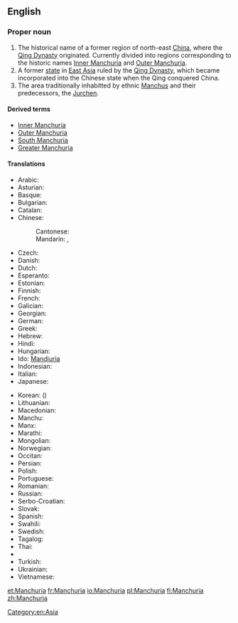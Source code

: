 ==English==
{{wikipedia}}

===Proper noun===
{{en-proper noun}}

# The historical name of a former region of north-east [[China]], where the [[Qing Dynasty]] originated. Currently divided into regions corresponding to the historic names [[Inner Manchuria]] and [[Outer Manchuria]].
# A former [[state]] in [[East Asia]] ruled by the [[Qing Dynasty]], which became incorporated into the Chinese state when the Qing conquered China.
# The area traditionally inhabitted by ethnic [[Manchu]]s and their predecessors, the [[Jurchen]].

====Derived terms====
* [[Inner Manchuria]]
* [[Outer Manchuria]]
* [[South Manchuria]]
* [[Greater Manchuria]]

====Translations====
{{trans-top|Manchuria}}
* Arabic: {{t|ar|منشوريا|f|tr=manshuuriya}}
* Asturian: {{t|ast|Manchuria|f}}
* Basque: {{t|eu|Mantxuria}}
* Bulgarian: {{t|bg|Манджурия|f|tr=Mandžurija}}
* Catalan: {{t|ca|Manxúria|f}}
* Chinese:
*: Cantonese: {{t|yue|滿洲|tr=Mun5zau1|sc=Hani}}
*: Mandarin: {{t|cmn|滿洲|sc=Hani}}, {{t+|cmn|满洲|tr=Mǎnzhōu|sc=Hani}}
* Czech: {{t|cs|Mandžusko|n}}
* Danish: {{t|da|Manchuriet}}
* Dutch: {{t|nl|Mantsjoerije}}
* Esperanto: {{t|eo|Manĉurio}}
* Estonian: {{t|et|Mandžuuria}}
* Finnish: {{t+|fi|Mantšuria}}
* French: {{t+|fr|Mandchourie}}
* Galician: {{t|gl|Manchuria|f}}
* Georgian: {{t|ka|მანჯურია|tr=mandžuria|sc=Geor}}
* German: {{t|de|Mandschurei|n}}
* Greek: {{t|el|Μαντζουρία|f|tr=Mandžuría}}
* Hebrew: {{t|he|מנצ׳וריה|f|tr=mančuriyah}}
* Hindi: {{t|hi|मंचूरिया|tr=man̄cūriyā}}
* Hungarian: {{t|hu|Mandzsúria}}
* Ido: [[Mandjuria]]
* Indonesian: {{t|id|Manchuria}}
* Italian: {{t|it|Manciuria|f}}
* Japanese: {{t|ja|満州|tr=まんしゅう, Manshū}}
{{trans-mid}}
* Korean: {{t+|ko|만주|tr=Manju|sc=Hang}} ({{t+|ko|滿洲|sc=Hani}})
* Lithuanian: {{t|lt|Mandžiūrija}}
* Macedonian: {{t|mk|Манџурија|f|tr=Mandžúrija}}
* Manchu: {{t|mnc|ᠮᠠᠨᠵᡠ|tr=manju|sc=Mong}}
* Manx: {{t|gv|Mançhoor|f|alt=Yn Vançhoor}}
* Marathi: {{t|mr|मांचुरिया|sc=Deva}}
* Mongolian: {{t|mn|Манж|tr=Manž|sc=Cyrl}}
* Norwegian: {{t|no|Mandsjuria}}
* Occitan: {{t|oc|Manchoria|f}}
* Persian: {{t+|fa|منچوری|tr=mančûri}}
* Polish: {{t+|pl|Mandżuria|f}}
* Portuguese: {{t+|pt|Manchúria|f}}
* Romanian: {{t|ro|Manciuria|f}}
* Russian: {{t|ru|Маньчжурия|f|tr=Man’čžúrija}}
* Serbo-Croatian: {{t|sh|Mandžurija|f}}
* Slovak: {{t|sk|Mandžusko|n}}
* Spanish: {{t|es|Manchuria|f}}
* Swahili: {{t|sw|Manchuria}}
* Swedish: {{t+|sv|Manchuriet}}
* Tagalog: {{t|tl|Manchuria}}
* Thai: {{t|th|แมนจูเรีย|tr=maenjooria}}
* {{trreq|bo}}
* Turkish: {{t|tr|Kuzeydoğu Çin}}
* Ukrainian: {{t|uk|Маньчжурія|f}}
* Vietnamese: {{t|vi|Mãn Châu}}
{{trans-bottom}}

[[Category:en:Asia]]

[[et:Manchuria]]
[[fr:Manchuria]]
[[io:Manchuria]]
[[pl:Manchuria]]
[[fi:Manchuria]]
[[zh:Manchuria]]